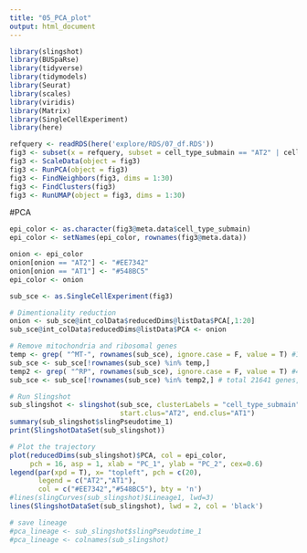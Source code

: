 ```yaml
---
title: "05_PCA_plot"
output: html_document
---
```


```r
library(slingshot)
library(BUSpaRse)
library(tidyverse)
library(tidymodels)
library(Seurat)
library(scales)
library(viridis)
library(Matrix)
library(SingleCellExperiment)
library(here)
```

```r
refquery <- readRDS(here('explore/RDS/07_df.RDS'))
fig3 <- subset(x = refquery, subset = cell_type_submain == "AT2" | cell_type_submain == "AT1")
fig3 <- ScaleData(object = fig3)
fig3 <- RunPCA(object = fig3)
fig3 <- FindNeighbors(fig3, dims = 1:30)
fig3 <- FindClusters(fig3)
fig3 <- RunUMAP(object = fig3, dims = 1:30)
```



#PCA
```r

epi_color <- as.character(fig3@meta.data$cell_type_submain)
epi_color <- setNames(epi_color, rownames(fig3@meta.data))

onion <- epi_color
onion[onion == "AT2"] <- "#EE7342"
onion[onion == "AT1"] <- "#548BC5"
epi_color <- onion

sub_sce <- as.SingleCellExperiment(fig3)

# Dimentionality reduction
onion <- sub_sce@int_colData$reducedDims@listData$PCA[,1:20]
sub_sce@int_colData$reducedDims@listData$PCA <- onion

# Remove mitochondria and ribosomal genes
temp <- grep( "^MT-", rownames(sub_sce), ignore.case = F, value = T) #13 MT genes
sub_sce <- sub_sce[!rownames(sub_sce) %in% temp,]
temp2 <- grep( "^RP", rownames(sub_sce), ignore.case = F, value = T) #4723 RP genes
sub_sce <- sub_sce[!rownames(sub_sce) %in% temp2,] # total 21641 genes, 6406 cells

# Run Slingshot
sub_slingshot <- slingshot(sub_sce, clusterLabels = "cell_type_submain", reducedDim = 'PCA',
                           start.clus="AT2", end.clus="AT1")
summary(sub_slingshot$slingPseudotime_1)
print(SlingshotDataSet(sub_slingshot))
```

```r
# Plot the trajectory
plot(reducedDims(sub_slingshot)$PCA, col = epi_color,
     pch = 16, asp = 1, xlab = "PC_1", ylab = "PC_2", cex=0.6)   
legend(par(xpd = T), x= "topleft", pch = c(20), 
       legend = c("AT2","AT1"), 
       col = c("#EE7342","#548BC5"), bty = 'n')
#lines(slingCurves(sub_slingshot)$Lineage1, lwd=3)
lines(SlingshotDataSet(sub_slingshot), lwd = 2, col = 'black')

# save lineage
#pca_lineage <- sub_slingshot$slingPseudotime_1
#pca_lineage <- colnames(sub_slingshot)
```
